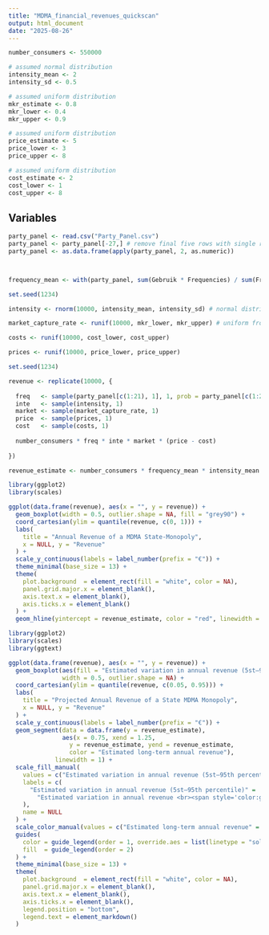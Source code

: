 ```yaml
---
title: "MDMA_financial_revenues_quickscan"
output: html_document
date: "2025-08-26"
---
```




```r

number_consumers <- 550000

# assumed normal distribution
intensity_mean <- 2
intensity_sd <- 0.5

# assumed uniform distribution
mkr_estimate <- 0.8
mkr_lower <- 0.4
mkr_upper <- 0.9

# assumed uniform distribution
price_estimate <- 5
price_lower <- 3
price_upper <- 8

# assumed uniform distribution
cost_estimate <- 2
cost_lower <- 1
cost_upper <- 8

```


## Variables

```r

party_panel <- read.csv("Party_Panel.csv") 
party_panel <- party_panel[-27,] # remove final five rows with single responses of frequencies above 30 times per year (lead to biased results)
party_panel <- as.data.frame(apply(party_panel, 2, as.numeric))



frequency_mean <- with(party_panel, sum(Gebruik * Frequencies) / sum(Frequencies))

```

```r
set.seed(1234)

intensity <- rnorm(10000, intensity_mean, intensity_sd) # normal distribution around mean

market_capture_rate <- runif(10000, mkr_lower, mkr_upper) # uniform from lower to upper

costs <- runif(10000, cost_lower, cost_upper)

prices <- runif(10000, price_lower, price_upper)

```


```r
set.seed(1234)

revenue <- replicate(10000, {
  
  freq   <- sample(party_panel[c(1:21), 1], 1, prob = party_panel[c(1:21), 3])
  inte   <- sample(intensity, 1)
  market <- sample(market_capture_rate, 1)
  price  <- sample(prices, 1)
  cost   <- sample(costs, 1)
  
  number_consumers * freq * inte * market * (price - cost)
  
})

revenue_estimate <- number_consumers * frequency_mean * intensity_mean * mkr_estimate * (price_estimate - cost_estimate)
```


```r
library(ggplot2)
library(scales)

ggplot(data.frame(revenue), aes(x = "", y = revenue)) +
  geom_boxplot(width = 0.5, outlier.shape = NA, fill = "grey90") +
  coord_cartesian(ylim = quantile(revenue, c(0, 1))) +
  labs(
    title = "Annual Revenue of a MDMA State-Monopoly",
    x = NULL, y = "Revenue"
  ) +
  scale_y_continuous(labels = label_number(prefix = "€")) +
  theme_minimal(base_size = 13) +
  theme(
    plot.background  = element_rect(fill = "white", color = NA),
    panel.grid.major.x = element_blank(),
    axis.text.x = element_blank(),
    axis.ticks.x = element_blank()
  ) +
  geom_hline(yintercept = revenue_estimate, color = "red", linewidth = 1, linetype = "solid")

```

```r
library(ggplot2)
library(scales)
library(ggtext)

ggplot(data.frame(revenue), aes(x = "", y = revenue)) +
  geom_boxplot(aes(fill = "Estimated variation in annual revenue (5st–95th percentile)"),
               width = 0.5, outlier.shape = NA) +
  coord_cartesian(ylim = quantile(revenue, c(0.05, 0.95))) +
  labs(
    title = "Projected Annual Revenue of a State MDMA Monopoly",
    x = NULL, y = "Revenue"
  ) +
  scale_y_continuous(labels = label_number(prefix = "€")) +
  geom_segment(data = data.frame(y = revenue_estimate),
               aes(x = 0.75, xend = 1.25, 
                 y = revenue_estimate, yend = revenue_estimate, 
                 color = "Estimated long-term annual revenue"),
             linewidth = 1) +
  scale_fill_manual(
    values = c("Estimated variation in annual revenue (5st–95th percentile)" = "grey90"),
    labels = c(
      "Estimated variation in annual revenue (5st–95th percentile)" =
        "Estimated variation in annual revenue <br><span style='color:grey50'>(5st–95th percentile)</span>"
    ),
    name = NULL
  ) +
  scale_color_manual(values = c("Estimated long-term annual revenue" = "blue"), name = NULL) +
  guides(
    color = guide_legend(order = 1, override.aes = list(linetype = "solid", linewidth = 1)),
    fill  = guide_legend(order = 2)
  ) +
  theme_minimal(base_size = 13) +
  theme(
    plot.background  = element_rect(fill = "white", color = NA),
    panel.grid.major.x = element_blank(),
    axis.text.x = element_blank(),
    axis.ticks.x = element_blank(),
    legend.position = "bottom",
    legend.text = element_markdown()
  )

```

